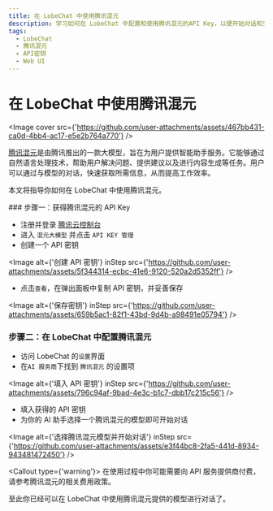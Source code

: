 ```yaml
---
title: 在 LobeChat 中使用腾讯混元
description: 学习如何在 LobeChat 中配置和使用腾讯混元的API Key，以便开始对话和交互。
tags:
  - LobeChat
  - 腾讯混元
  - API密钥
  - Web UI
---
```


# 在 LobeChat 中使用腾讯混元

<Image cover src={'https://github.com/user-attachments/assets/467bb431-ca0d-4bb4-ac17-e5e2b764a770'} />

[腾讯混元](https://hunyuan.tencent.com/)是由腾讯推出的一款大模型，旨在为用户提供智能助手服务。它能够通过自然语言处理技术，帮助用户解决问题、提供建议以及进行内容生成等任务。用户可以通过与模型的对话，快速获取所需信息，从而提高工作效率。

本文将指导你如何在 LobeChat 中使用腾讯混元。

<Steps>
  ### 步骤一：获得腾讯混元的 API Key

  - 注册并登录 [腾讯云控制台](https://console.cloud.tencent.com/hunyuan/api-key)
  - 进入 `混元大模型` 并点击 `API KEY 管理`
  - 创建一个 API 密钥

  <Image alt={'创建 API 密钥'} inStep src={'https://github.com/user-attachments/assets/5f344314-ecbc-41e6-9120-520a2d5352ff'} />

  - 点击`查看`，在弹出面板中复制 API 密钥，并妥善保存

  <Image alt={'保存密钥'} inStep src={'https://github.com/user-attachments/assets/659b5ac1-82f1-43bd-9d4b-a98491e05794'} />

  ### 步骤二：在 LobeChat 中配置腾讯混元

  - 访问 LobeChat 的`设置`界面
  - 在`AI 服务商`下找到 `腾讯混元` 的设置项

  <Image alt={'填入 API 密钥'} inStep src={'https://github.com/user-attachments/assets/796c94af-9bad-4e3c-b1c7-dbb17c215c56'} />

  - 填入获得的 API 密钥
  - 为你的 AI 助手选择一个腾讯混元的模型即可开始对话

  <Image alt={'选择腾讯混元模型并开始对话'} inStep src={'https://github.com/user-attachments/assets/e3f44bc8-2fa5-441d-8934-943481472450'} />

  <Callout type={'warning'}>
    在使用过程中你可能需要向 API 服务提供商付费，请参考腾讯混元的相关费用政策。
  </Callout>
</Steps>

至此你已经可以在 LobeChat 中使用腾讯混元提供的模型进行对话了。
